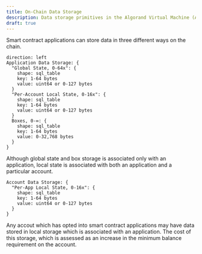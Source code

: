 ```yaml
---
title: On-Chain Data Storage
description: Data storage primitives in the Algorand Virtual Machine (AVM)
draft: true
---
```


Smart contract applications can store data in three different ways on the chain.

```d2
direction: left
Application Data Storage: {
  "Global State, 0-64x": {
    shape: sql_table
    key: 1-64 bytes
    value: uint64 or 0-127 bytes
  }
  "Per-Account Local State, 0-16x": {
    shape: sql_table
    key: 1-64 bytes
    value: uint64 or 0-127 bytes
  }
  Boxes, 0-∞: {
    shape: sql_table
    key: 1-64 bytes
    value: 0-32,768 bytes
  }
}
```

Although global state and box storage is associated only with an application, local state is associated with
both an application and a particular account.

```d2
Account Data Storage: {
  "Per-App Local State, 0-16x": {
    shape: sql_table
    key: 1-64 bytes
    value: uint64 or 0-127 bytes
  }
}
```

Any accout which has opted into smart contract applications may have data stored in local storage which is
associated with an application. The cost of this storage, which is assessed as an increase in the minimum
balance requirement on the account.

